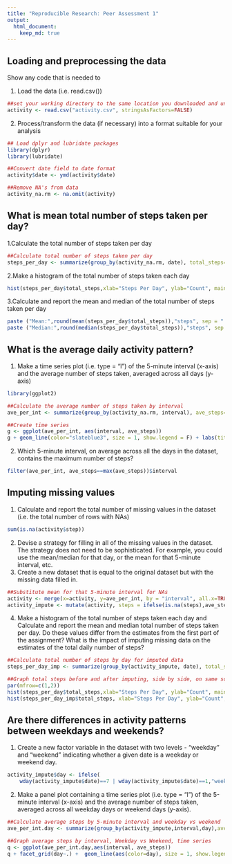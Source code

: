 ---
title: "Reproducible Research: Peer Assessment 1"
output: 
  html_document:
    keep_md: true
---


## Loading and preprocessing the data

Show any code that is needed to

  1.  Load the data (i.e. read.csv())
```{r}
##set your working directory to the same location you downloaded and unzipped the data
activity <- read.csv("activity.csv", stringsAsFactors=FALSE)
```
  
  2.  Process/transform the data (if necessary) into a format suitable for your analysis
  
 
```{r, message = FALSE}
## Load dplyr and lubridate packages
library(dplyr)
library(lubridate)

##Convert date field to date format
activity$date <- ymd(activity$date)

##Remove NA's from data
activity_na.rm <- na.omit(activity)

```

## What is mean total number of steps taken per day?

  1.Calculate the total number of steps taken per day
```{r}
##Calculate total number of steps taken per day
steps_per_day <- summarize(group_by(activity_na.rm, date), total_steps=sum(steps))
```
  
  2.Make a histogram of the total number of steps taken each day
```{r}
hist(steps_per_day$total_steps,xlab="Steps Per Day", ylab="Count", main="Total Steps per Day", col="steelblue")
```
  
  3.Calculate and report the mean and median of the total number of steps taken per day
```{r}
paste ("Mean:",round(mean(steps_per_day$total_steps)),"steps", sep = " ", collapse = NULL)
paste ("Median:",round(median(steps_per_day$total_steps)),"steps", sep = " ", collapse = NULL)

```


## What is the average daily activity pattern?

  1.  Make a time series plot (i.e. type = "l") of the 5-minute interval (x-axis) and the average number of steps taken, averaged across all days (y-axis)

```{r}
library(ggplot2)

##Calculate the average number of steps taken by interval
ave_per_int <- summarize(group_by(activity_na.rm, interval), ave_steps= mean(steps))

##Create time series
g <- ggplot(ave_per_int, aes(interval, ave_steps))
g + geom_line(color="slateblue3", size = 1, show.legend = F) + labs(title = "Average Steps by Interval") + theme_light()
``` 
  
  2.  Which 5-minute interval, on average across all the days in the dataset, contains the maximum number of steps?
  
```{r}
filter(ave_per_int, ave_steps==max(ave_steps))$interval
```

## Imputing missing values

  1.  Calculate and report the total number of missing values in the dataset (i.e. the total number of rows with NAs)
  
```{r}
sum(is.na(activity$step))
```
  
  
  2.  Devise a strategy for filling in all of the missing values in the dataset. The strategy does not need to be sophisticated. For example, you could use the mean/median for that day, or the mean for that 5-minute interval, etc.
  3.  Create a new dataset that is equal to the original dataset but with the missing data filled in.
  
```{r}
##Substitute mean for that 5-minute interval for NAs
activity <- merge(x=activity, y=ave_per_int, by = "interval", all.x=TRUE)
activity_impute <- mutate(activity, steps = ifelse(is.na(steps),ave_steps,steps))

```
  

  4.  Make a histogram of the total number of steps taken each day and Calculate and report the mean and median total number of steps taken per day. Do these values differ from the estimates from the first part of the assignment? What is the impact of imputing missing data on the estimates of the total daily number of steps?
  
```{r}
##Calculate total number of steps by day for imputed data
steps_per_day_imp <- summarize(group_by(activity_impute, date), total_steps=sum(steps, na.rm=TRUE))

##Graph total steps before and after imputing, side by side, on same scale
par(mfrow=c(1,2))
hist(steps_per_day$total_steps,xlab="Steps Per Day", ylab="Count", main="Total Steps per Day (NA Omitted)", col="steelblue",ylim=c(0,35))
hist(steps_per_day_imp$total_steps, xlab="Steps Per Day", ylab="Count", main="Total Steps per (NA Imputed)", col = "mediumvioletred", ylim=c(0,35))

```

## Are there differences in activity patterns between weekdays and weekends?

  1.  Create a new factor variable in the dataset with two levels - "weekday" and "weekend" indicating whether a given date is a weekday or weekend day.
  
```{r}
activity_impute$day <- ifelse(
    wday(activity_impute$date)==7 | wday(activity_impute$date)==1,"weekend", "weekday")
```
  
  2.  Make a panel plot containing a time series plot (i.e. type = "l") of the 5-minute interval (x-axis) and the average number of steps taken, averaged across all weekday days or weekend days (y-axis). 
  
```{r}
##Calculate average steps by 5-minute interval and weekday vs weekend
ave_per_int.day <- summarize(group_by(activity_impute,interval,day),ave_steps = mean(steps))

##Graph average steps by interval, Weekday vs Weekend, time series
q <- ggplot(ave_per_int.day,aes(interval, ave_steps))
q + facet_grid(day~.) +  geom_line(aes(color=day), size = 1, show.legend = F) + labs(title = "Average Steps by Interval, Weekday vs Weekend", xlab= "Number of Steps") + theme_light()
```